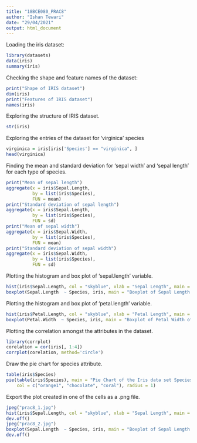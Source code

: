```yaml
---
title: "18BCE080_PRAC8"
author: "Ishan Tewari"
date: "29/04/2021"
output: html_document
---
```



Loading the iris dataset:
```r
library(datasets)
data(iris)
summary(iris)
```


Checking the shape and feature names of the dataset:
```r
print("Shape of IRIS dataset")
dim(iris)
print("Features of IRIS dataset")
names(iris)
```


Exploring the structure of IRIS dataset.
```r
str(iris)
```


Exploring the entries of the dataset for 'virginica' species
```r
virginica = iris[iris['Species'] == "virginica", ]
head(virginica)
```

Finding the mean and standard deviation for 'sepal width' and 'sepal length' for each type of species.
```r
print("Mean of sepal length")
aggregate(x = iris$Sepal.Length,
          by = list(iris$Species),
          FUN = mean)
print("Standard deviation of sepal length")
aggregate(x = iris$Sepal.Length,
          by = list(iris$Species),
          FUN = sd)
print("Mean of sepal width")
aggregate(x = iris$Sepal.Width,
          by = list(iris$Species),
          FUN = mean)
print("Standard deviation of sepal width")
aggregate(x = iris$Sepal.Width,
          by = list(iris$Species),
          FUN = sd)
```

Plotting the histogram and box plot of 'sepal.length' variable.
```r
hist(iris$Sepal.Length, col = "skyblue", xlab = "Sepal Length", main = "Histogram of Sepal Length of Iris Dataset")
boxplot(Sepal.Length  ~ Species, iris, main = "Boxplot of Sepal Length of iris dataset", col = "lightpink3")
```
Plotting the histogram and box plot of 'petal.length' variable.
```r
hist(iris$Petal.Length, col = "skyblue", xlab = "Petal Length", main = "Histogram of Petal Length of Iris Dataset")
boxplot(Petal.Width  ~ Species, iris, main = "Boxplot of Petal Width of iris dataset", col = "lightpink3")
```

Plotting the correlation amongst the attributes in the dataset.
```r
library(corrplot)
corelation = cor(iris[, 1:4])
corrplot(corelation, method='circle')
```
Draw the pie chart for species attribute.
```r
table(iris$Species)
pie(table(iris$Species), main = "Pie Chart of the Iris data set Species",
    col = c("orange1", "chocolate", "coral"), radius = 1)
```

Export the plot created in one of the cells as a .png file.
```r
jpeg("prac8_1.jpg")
hist(iris$Sepal.Length, col = "skyblue", xlab = "Sepal Length", main = "Histogram of Sepal Length of Iris Dataset")
dev.off()
jpeg("prac8_2.jpg")
boxplot(Sepal.Length  ~ Species, iris, main = "Boxplot of Sepal Length of iris dataset", col = "lightpink3")
dev.off()
```
